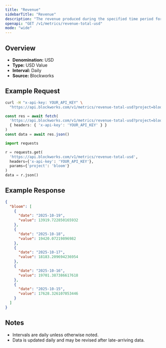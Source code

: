 ```yaml
---
title: "Revenue"
sidebarTitle: "Revenue"
description: "The revenue produced during the specified time period for given project."
openapi: "GET /v1/metrics/revenue-total-usd"
mode: "wide"
---
```


## Overview

- **Denomination:** USD
- **Type:** USD Value
- **Interval:** Daily
- **Source:** Blockworks

## Example Request

<CodeGroup>

```bash cURL
curl -H "x-api-key: YOUR_API_KEY" \
  "https://api.blockworks.com/v1/metrics/revenue-total-usd?project=bloom"
```

```typescript TypeScript
const res = await fetch(
  'https://api.blockworks.com/v1/metrics/revenue-total-usd?project=bloom',
  { headers: { 'x-api-key': 'YOUR_API_KEY' } }
)
const data = await res.json()
```

```python Python
import requests

r = requests.get(
  'https://api.blockworks.com/v1/metrics/revenue-total-usd',
  headers={'x-api-key': 'YOUR_API_KEY'},
  params={'project': 'bloom'}
)
data = r.json()
```

</CodeGroup>

## Example Response

```json
{
  "bloom": [
    {
      "date": "2025-10-19",
      "value": 13919.722850165932
    },
    {
      "date": "2025-10-18",
      "value": 19420.07219896982
    },
    {
      "date": "2025-10-17",
      "value": 18183.209694236954
    },
    {
      "date": "2025-10-16",
      "value": 19701.387386617618
    },
    {
      "date": "2025-10-15",
      "value": 17628.326107053446
    }
  ]
}
```

## Notes
- Intervals are daily unless otherwise noted.
- Data is updated daily and may be revised after late-arriving data.